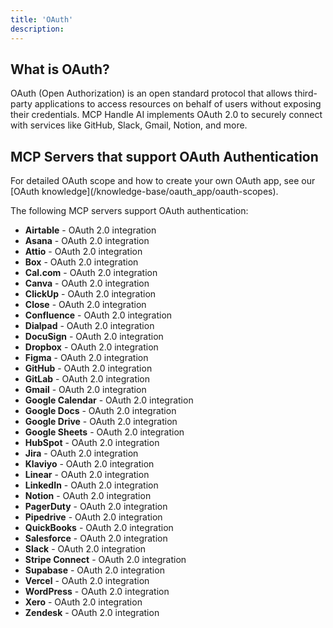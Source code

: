 ```yaml
---
title: 'OAuth'
description: 
---
```



## What is OAuth?

OAuth (Open Authorization) is an open standard protocol that allows third-party applications to access resources on behalf of users without exposing their credentials. MCP Handle AI implements OAuth 2.0 to securely connect with services like GitHub, Slack, Gmail, Notion, and more.


## MCP Servers that support OAuth Authentication

<Tip>
For detailed OAuth scope and how to create your own OAuth app, see our [OAuth knowledge](/knowledge-base/oauth_app/oauth-scopes).
</Tip>

The following MCP servers support OAuth authentication:

- **Airtable** - OAuth 2.0 integration
- **Asana** - OAuth 2.0 integration
- **Attio** - OAuth 2.0 integration
- **Box** - OAuth 2.0 integration
- **Cal.com** - OAuth 2.0 integration
- **Canva** - OAuth 2.0 integration
- **ClickUp** - OAuth 2.0 integration
- **Close** - OAuth 2.0 integration
- **Confluence** - OAuth 2.0 integration
- **Dialpad** - OAuth 2.0 integration
- **DocuSign** - OAuth 2.0 integration
- **Dropbox** - OAuth 2.0 integration
- **Figma** - OAuth 2.0 integration
- **GitHub** - OAuth 2.0 integration
- **GitLab** - OAuth 2.0 integration
- **Gmail** - OAuth 2.0 integration
- **Google Calendar** - OAuth 2.0 integration
- **Google Docs** - OAuth 2.0 integration
- **Google Drive** - OAuth 2.0 integration
- **Google Sheets** - OAuth 2.0 integration
- **HubSpot** - OAuth 2.0 integration
- **Jira** - OAuth 2.0 integration
- **Klaviyo** - OAuth 2.0 integration
- **Linear** - OAuth 2.0 integration
- **LinkedIn** - OAuth 2.0 integration
- **Notion** - OAuth 2.0 integration
- **PagerDuty** - OAuth 2.0 integration
- **Pipedrive** - OAuth 2.0 integration
- **QuickBooks** - OAuth 2.0 integration
- **Salesforce** - OAuth 2.0 integration
- **Slack** - OAuth 2.0 integration
- **Stripe Connect** - OAuth 2.0 integration
- **Supabase** - OAuth 2.0 integration
- **Vercel** - OAuth 2.0 integration
- **WordPress** - OAuth 2.0 integration
- **Xero** - OAuth 2.0 integration
- **Zendesk** - OAuth 2.0 integration